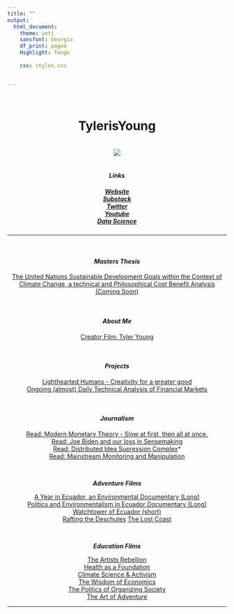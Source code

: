 ```yaml
---
title: ""
output:
  html_document:
    theme: yeti
    sansfont: Georgia
    df_print: paged
    Highlight: Tango
    
    css: styles.css


---
```

<br>
<center>
<h1>**TylerisYoung**</h1>

<br>
![](./images/selfie-modified_small.png)
<br>
<br>

<h4>
***Links***
</h4>
<h5>
*[Website](www.tylerisyoung.com)*  
*[Substack](www.tylerisyoung.substack.com)*   
*[Twitter](www.twitter.com/Tylerisyoung)*  
*[Youtube](https://www.youtube.com/tylerisyoung)*   
*[Data Science](https://www.tylerisyoung.com/datascience.html)* 
</h5>
 _________________________
<br>

<h4>
***Masters Thesis***
</h4>

[The United Nations Sustainable Development Goals within the Context of Climate Change, a technical and Philosophical Cost Benefit Analysis (Coming Soon)]()


<br>

<h4>
***About Me***
</h4>

[Creator Film: Tyler Young](https://www.youtube.com/watch?v=upbaGKm1ofY&t=7s) 

<br>

<h4>
***Projects***
</h4>
[Lighthearted Humans - Creativity for a greater good](www.lightheartedhumans.com)   
[Ongoing (almost) Daily Technical Analysis of Financial Markets](./ongoingta.html)    

<br>


<h4>
***Journalism***
</h4>
[Read: Modern Monetary Theory - Slow at first, then all at once.](./mmt.html)  
[Read: Joe Biden and our loss in Sensemaking ](./JoeBidenandourlossinsensemaking.html)  
[Read: Distributed Idea Supression Complex](./distributedideasupressioncomplex.html)*  
[Read: Mainstream Monitoring and Manipulation](./mainstreammonitoringandmanipulation.html)


<br>

***Adventure Films***
</h4>

[A Year in Ecuador, an Environmental Documentary (Long)](https://vimeo.com/341473027)  
[Politics and Environmentalism in Ecuador Documentary (Long)](https://youtu.be/veequUBqgKA)  
[Watchtower of Ecuador (short)](https://www.youtube.com/watch?v=ZbWKWzaExlk)  
[Rafting the Deschutes](https://www.youtube.com/watch?v=X44Z_ywcGFs)
[The Lost Coast](https://youtu.be/YUOhvFJArkw)

<br>

***Education Films***
</h4>

[The Artists Rebellion](https://www.youtube.com/watch?v=3Yp1ob_T7_k)  
[Health as a Foundation](https://www.youtube.com/watch?v=MdYHgOKxjXY&t=84s)  
[Climate Science & Activism](https://www.youtube.com/watch?v=J7p_TM6kFW4&t=4s)  
[The Wisdom of Economics](https://www.youtube.com/watch?v=9iA52aN510Y&t=1s)  
[The Politics of Organizing Society](https://www.youtube.com/watch?v=lS5vRjbHpBw&t=2s)  
[The Art of Adventure](https://www.youtube.com/watch?v=Zq014Q96pzM&t=2s)  


 _________________________
 <br>

 </center>